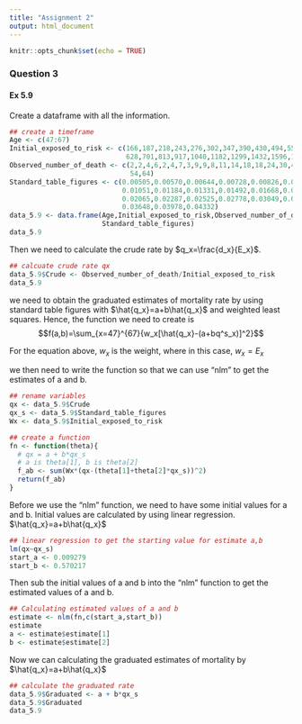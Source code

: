 ```yaml
---
title: "Assignment 2"
output: html_document
---
```


```r
knitr::opts_chunk$set(echo = TRUE)
```

### Question 3
#### Ex 5.9

Create a dataframe with all the information.
```r
## create a timeframe
Age <- c(47:67)
Initial_exposed_to_risk <- c(166,187,218,243,276,302,347,390,430,494,558,
                             628,701,813,917,1040,1182,1299,1432,1596,1752)
Observed_number_of_death <- c(2,2,4,6,2,4,7,3,9,9,8,11,14,18,18,24,30,43,41,
                              54,64)
Standard_table_figures <- c(0.00505,0.00570,0.00644,0.00728,0.00826,0.00930,
                            0.01051,0.01184,0.01331,0.01492,0.01668,0.01859,
                            0.02065,0.02287,0.02525,0.02778,0.03049,0.03339,
                            0.03648,0.03978,0.04332)
data_5.9 <- data.frame(Age,Initial_exposed_to_risk,Observed_number_of_death,
                       Standard_table_figures)
data_5.9
```

Then we need to calculate the crude rate by $q_x=\frac{d_x}{E_x}$.
```r
## calcuate crude rate qx
data_5.9$Crude <- Observed_number_of_death/Initial_exposed_to_risk
data_5.9
```

we need to obtain the graduated estimates of mortality rate by using standard table figures with $\hat{q_x}=a+b\hat{q_x}$ and weighted least squares. Hence, the function we need to create is $$f(a,b)=\sum_{x=47}^{67}{w_x[\hat{q_x}-(a+bq^s_x)]^2}$$

For the equation above, $w_x$ is the weight, where in this case, $w_x=E_x$

we then need to write the function so that we can use "nlm" to get the estimates of a and b.

```r
## rename variables
qx <- data_5.9$Crude
qx_s <- data_5.9$Standard_table_figures
Wx <- data_5.9$Initial_exposed_to_risk

## create a function
fn <- function(theta){
  # qx = a + b*qx_s
  # a is theta[1], b is theta[2]
  f_ab <- sum(Wx*(qx-(theta[1]+theta[2]*qx_s))^2)
  return(f_ab)
}
```

Before we use the "nlm" function, we need to have some initial values for a and b. Initial values are calculated by using linear regression. $\hat{q_x}=a+b\hat{q_x}$

```r
## linear regression to get the starting value for estimate a,b
lm(qx~qx_s)
start_a <- 0.009279
start_b <- 0.570217
```

Then sub the initial values of a and b into the "nlm" function to get the estimated values of a and b.
```r
## Calculating estimated values of a and b
estimate <- nlm(fn,c(start_a,start_b))
estimate
a <- estimate$estimate[1]
b <- estimate$estimate[2]
```

Now we can calculating the graduated estimates of mortality by $\hat{q_x}=a+b\hat{q_x}$
```r
## calculate the graduated rate
data_5.9$Graduated <- a + b*qx_s
data_5.9$Graduated
data_5.9
```






